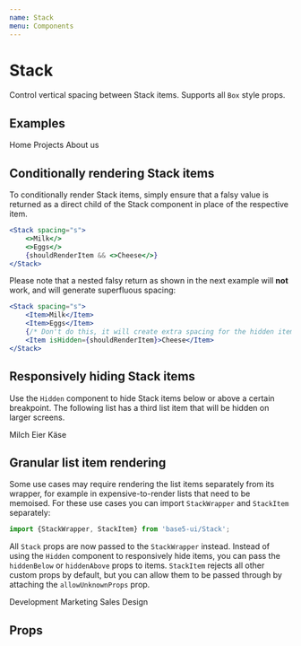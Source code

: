 ```yaml
---
name: Stack
menu: Components
---
```




# Stack

Control vertical spacing between Stack items. Supports all `Box` style props.

## Examples

<Playground>
	<Stack spacing="xxs">
		<TextLink href="#">Home</TextLink>
		<TextLink href="#">Projects</TextLink>
		<TextLink href="#">About us</TextLink>
	</Stack>
</Playground>

## Conditionally rendering Stack items

To conditionally render Stack items, simply ensure that a falsy value is returned as a direct child of the Stack component in place of the respective item.

```jsx
<Stack spacing="s">
	<>Milk</>
	<>Eggs</>
	{shouldRenderItem && <>Cheese</>}
</Stack>
```

Please note that a nested falsy return as shown in the next example will **not** work, and will generate superfluous spacing:

```jsx
<Stack spacing="s">
	<Item>Milk</Item>
	<Item>Eggs</Item>
	{/* Don't do this, it will create extra spacing for the hidden item: */}
	<Item isHidden={shouldRenderItem}>Cheese</Item>
</Stack>
```

## Responsively hiding Stack items

Use the `Hidden` component to hide Stack items below or above a certain breakpoint.
The following list has a third list item that will be hidden on larger screens.

<Playground>
	<Stack as="list" spacing={[0, 's', 'xl']} breakpoints={['m', 'l']}>
		<TextLink href="#">Milch</TextLink>
		<TextLink href="#">Eier</TextLink>
		<Hidden above="xl">
			<TextLink href="#">Käse</TextLink>
		</Hidden>
	</Stack>
</Playground>

## Granular list item rendering

Some use cases may require rendering the list items separately from its wrapper,
for example in expensive-to-render lists that need to be memoised.
For these use cases you can import `StackWrapper` and `StackItem` separately:

```js
import {StackWrapper, StackItem} from 'base5-ui/Stack';
```

All `Stack` props are now passed to the `StackWrapper` instead.
Instead of using the `Hidden` component to responsively hide items, you can pass the `hiddenBelow` or `hiddenAbove` props to items.
`StackItem` rejects all other custom props by default, but you can allow them to be passed through by attaching the `allowUnknownProps` prop.

<Playground>
	<StackWrapper as="list" spacing={[0, 's', 'xl']} breakpoints={['m', 'l']}>
		<StackItem>Development</StackItem>
		<StackItem>Marketing</StackItem>
		<StackItem hiddenBelow="xs">Sales</StackItem>
		<StackItem>Design</StackItem>
	</StackWrapper>
</Playground>

## Props

<Props of={Stack} />
